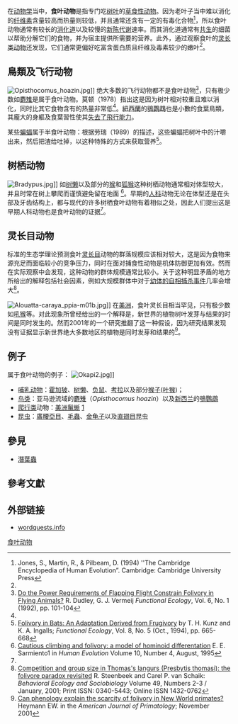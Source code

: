 在[[动物学|动物学]]当中，'''食叶动物'''是指专门吃[[树叶|树叶]]的[[草食性动物|草食性动物]]。因为老叶子当中难以消化的[[纤维素|纤维素]]含量较高而热量则较低，并且通常还含有一定的有毒化合物<ref name=" encylopediahumanevolution">Jones, S., Martin, R., & Pilbeam, D. (1994) ''The Cambridge Encyclopedia of Human Evolution”. Cambridge: Cambridge University Press</ref>，所以食叶动物通常有较长的[[消化道|消化道]]以及较慢的[[新陈代谢|新陈代谢]]速率。而其消化道通常有[[共生|共生]]的细菌以帮助分解它们的食物，并为宿主提供所需要的营养。此外，通过观察食叶的[[灵长目|灵长类动物]]还发现，它们通常更偏好吃富含蛋白质且纤维及毒素较少的嫩叶<ref name= encylopediahumanevolution />。

==鳥類及飞行动物==
[[File:Opisthocomus_hoazin.jpg|thumb]]]]
绝大多数的飞行动物都不是食叶动物<ref name=FunctionalEcology>[http://links.jstor.org/sici?sici=0269-8463(1992)6%3A1%3C101%3ADTPROF%3E2.0.CO%3B2-C Do the Power Requirements of Flapping Flight Constrain Folivory in Flying Animals?] R. Dudley, G. J. Vermeij ''Functional Ecology'', Vol. 6, No. 1 (1992), pp. 101-104</ref>，只有极少数如[[麝雉|麝雉]]是属于食叶动物。莫顿（1978）指出这是因为树叶相对较重且难以消化，同时比其它食物含有的热量非常低<ref name=FunctionalEcology />。[[紐西蘭|紐西蘭]]的[[鴞鸚鵡|鴞鸚鵡]]也是小數的食葉鳥類，其龐大的身軀及食葉習性使其[[不能飛的鳥|失去了飛行能力]]。

某些[[蝙蝠|蝙蝠]]属于半食叶动物：根据劳瑞（1989）的描述，这些蝙蝠把树叶中的汁嚼出来，然后把渣给吐掉，以这种特殊的方式来获取营养<ref>[http://links.jstor.org/sici?sici=0269-8463%28199410%298%3A5%3C665%3AFIBAAD%3E2.0.CO%3B2-G&size=LARGE&origin=JSTOR-enlargePage Folivory in Bats: An Adaptation Derived from Frugivory] by T. H. Kunz and K. A. Ingalls; ''Functional Ecology'', Vol. 8, No. 5 (Oct., 1994), pp. 665-668</ref>。

==树栖动物==
[[File:Bradypus.jpg|thumb]]]]
如[[树懒|树懒]]以及部分的[[猴|猴]]和[[狐猴|狐猴]]这种树栖动物通常相对体型较大，并且时常在树上攀爬而谨慎避免留在地面 <ref name = CautiousClimbing>[http://www.springerlink.com/content/rnu931wj7r007844/ Cautious climbing and folivory: a model of hominoid differentation] {{Wayback|url=http://www.springerlink.com/content/rnu931wj7r007844/ |date=20200110215245 }} E. E. Sarmiento1 in  ''Human Evolution'' Volume 10, Number 4, August, 1995</ref>。早期的[[人科|人科]]动物无论在体型还是在头部及牙齿结构上，都与现代的许多树栖食叶动物有着相似之处，因此人们提出这是早期人科动物也是食叶动物的证据<ref name=CautiousClimbing />。

==灵长目动物==
标准的生态学理论预测食叶[[灵长目|灵长目]]动物的群落规模应该相对较大，这是因为食物来源充足而面临较小的竞争压力，同时在面对捕食性动物是机体防御更加有效。然而在实际观察中会发现，这种动物的群体规模通常比较小。关于这种明显矛盾的地方所给出的解释包括社会因素，例如大规模群体中对于[[杀婴现象（动物学）|幼体的自相捕杀事件]]几率会增大<ref>[http://www.springerlink.com/content/xet3vu7b5k8q97cn/ Competition and group size in Thomas's langurs (Presbytis thomasi): the folivore paradox revisited] {{Wayback|url=http://www.springerlink.com/content/xet3vu7b5k8q97cn/ |date=20200110215248 }} R. Steenbeek and Carel P. van Schaik: ''Behavioral Ecology and Sociobiology'' Volume 49, Numbers 2-3 / January, 2001; Print ISSN: 0340-5443; Online ISSN 1432-0762</ref>。

[[File:Alouatta-caraya_ppia-m01b.jpg|thumb]]]]
在[[美洲|美洲]]，食叶灵长目相当罕见，只有极少数如[[吼猴|吼猴]]等。对此现象所曾经给出的一个解释是，新世界的植物树叶发芽与结果的时间是同时发生的。然而2001年的一个研究推翻了这一种假设，因为研究结果发现没有证据显示新世界绝大多数地区的植物是同时发芽和结果的<ref> [http://www.ncbi.nlm.nih.gov/sites/entrez?db=pubmed&list_uids=11746280&cmd=Retrieve&indexed=google Can phenology explain the scarcity of folivory in New World primates?] Heymann EW. in the ''American Journal of Primatology''; November 2001</ref>。

==例子==
属于食叶动物的例子：
[[File:Okapi2.jpg|thumb]]]]
* [[哺乳动物|哺乳动物]]：[[霍加狓|霍加狓]]、[[树懒|树懒]]、[[负鼠|负鼠]]、[[考拉|考拉]]以及部分[[猴|猴子]]([[叶猴|叶猴]])；
* [[鸟类|鸟类]]：亚马逊流域的[[麝雉|麝雉]]（''Opisthocomus hoazin''）以及[[新西兰|新西兰]]的[[鴞鸚鵡|鴞鸚鵡]]
* [[爬行类|爬行类]]动物：[[美洲鬣蜥|美洲鬣蜥]] [http://www.anapsid.org/iguana/rand.html]
* [[昆虫|昆虫]]：[[廣腰亞目|廣腰亞目]]、[[毛蟲|毛蟲]]、[[金龟子|金龟子]]以及[[直翅目|直翅目]]昆虫

==參見==
*[[潛葉蟲|潛葉蟲]]

==參考文獻==
{{RefList}}

==外部链接==
* [http://www.wordquests.info/folivorous.html wordquests.info]

{{feeding}}

[[Category:食叶动物|]]